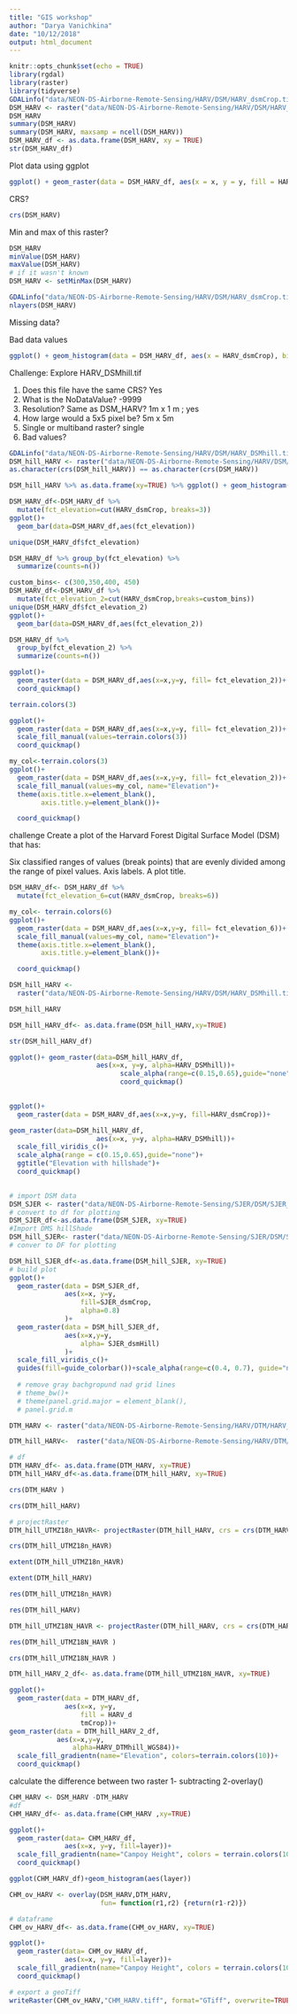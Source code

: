 ```yaml
---
title: "GIS workshop"
author: "Darya Vanichkina"
date: "10/12/2018"
output: html_document
---
```


```r
knitr::opts_chunk$set(echo = TRUE)
library(rgdal)
library(raster)
library(tidyverse)
GDALinfo("data/NEON-DS-Airborne-Remote-Sensing/HARV/DSM/HARV_dsmCrop.tif")
DSM_HARV <- raster("data/NEON-DS-Airborne-Remote-Sensing/HARV/DSM/HARV_dsmCrop.tif")
DSM_HARV
summary(DSM_HARV)
summary(DSM_HARV, maxsamp = ncell(DSM_HARV))
DSM_HARV_df <- as.data.frame(DSM_HARV, xy = TRUE)
str(DSM_HARV_df)
```

Plot data using ggplot

```r
ggplot() + geom_raster(data = DSM_HARV_df, aes(x = x, y = y, fill = HARV_dsmCrop)) + scale_fill_viridis_c() + coord_quickmap() + theme_bw()
```
CRS?

```r
crs(DSM_HARV)
```


Min and max of this raster?

```r
DSM_HARV
minValue(DSM_HARV)
maxValue(DSM_HARV)
# if it wasn't known
DSM_HARV <- setMinMax(DSM_HARV)
```

```r
GDALinfo("data/NEON-DS-Airborne-Remote-Sensing/HARV/DSM/HARV_dsmCrop.tif")
nlayers(DSM_HARV)
```
Missing data?

Bad data values
```r
ggplot() + geom_histogram(data = DSM_HARV_df, aes(x = HARV_dsmCrop), bins = 50) + theme_bw()
```

Challenge:
Explore HARV_DSMhill.tif

1. Does this file have the same CRS? Yes
2. What is the NoDataValue? -9999
3. Resolution?  Same as DSM_HARV? 1m x 1 m ; yes
4. How large would a 5x5 pixel be? 5m x 5m 
5. Single or multiband raster? single
6. Bad values?

```r
GDALinfo("data/NEON-DS-Airborne-Remote-Sensing/HARV/DSM/HARV_DSMhill.tif")
DSM_hill_HARV <- raster("data/NEON-DS-Airborne-Remote-Sensing/HARV/DSM/HARV_DSMhill.tif")
as.character(crs(DSM_hill_HARV)) == as.character(crs(DSM_HARV))

DSM_hill_HARV %>% as.data.frame(xy=TRUE) %>% ggplot() + geom_histogram( aes(x = HARV_DSMhill), bins = 50) + theme_bw()
```

```r
DSM_HARV_df<-DSM_HARV_df %>% 
  mutate(fct_elevation=cut(HARV_dsmCrop, breaks=3))
ggplot()+
  geom_bar(data=DSM_HARV_df,aes(fct_elevation))
```

```r
unique(DSM_HARV_df$fct_elevation)
```

```r
DSM_HARV_df %>% group_by(fct_elevation) %>%
  summarize(counts=n())
```

```r
custom_bins<- c(300,350,400, 450)
DSM_HARV_df<-DSM_HARV_df %>%
  mutate(fct_elevation_2=cut(HARV_dsmCrop,breaks=custom_bins))
unique(DSM_HARV_df$fct_elevation_2)
ggplot()+
  geom_bar(data=DSM_HARV_df,aes(fct_elevation_2))

```

```r
DSM_HARV_df %>%
  group_by(fct_elevation_2) %>%
  summarize(counts=n())
```
```r
ggplot()+
  geom_raster(data = DSM_HARV_df,aes(x=x,y=y, fill= fct_elevation_2))+
  coord_quickmap()
```

```r
terrain.colors(3)
```

```r
ggplot()+
  geom_raster(data = DSM_HARV_df,aes(x=x,y=y, fill= fct_elevation_2))+
  scale_fill_manual(values=terrain.colors(3))
  coord_quickmap()
```

```r
my_col<-terrain.colors(3)
ggplot()+
  geom_raster(data = DSM_HARV_df,aes(x=x,y=y, fill= fct_elevation_2))+
  scale_fill_manual(values=my_col, name="Elevation")+
  theme(axis.title.x=element_blank(),
        axis.title.y=element_blank())+

  coord_quickmap()

```
challenge
Create a plot of the Harvard Forest Digital Surface Model (DSM) that has:

Six classified ranges of values (break points) that are evenly divided among the range of pixel values.
Axis labels.
A plot title.
```r
DSM_HARV_df<- DSM_HARV_df %>% 
  mutate(fct_elevation_6=cut(HARV_dsmCrop, breaks=6))

my_col<- terrain.colors(6)
ggplot()+
  geom_raster(data = DSM_HARV_df,aes(x=x,y=y, fill= fct_elevation_6))+
  scale_fill_manual(values=my_col, name="Elevation")+
  theme(axis.title.x=element_blank(),
        axis.title.y=element_blank())+

  coord_quickmap()

```
```r
DSM_hill_HARV <-
  raster("data/NEON-DS-Airborne-Remote-Sensing/HARV/DSM/HARV_DSMhill.tif")

DSM_hill_HARV
```
```r
DSM_hill_HARV_df<- as.data.frame(DSM_hill_HARV,xy=TRUE)
```
```r
str(DSM_hill_HARV_df)
```
```r
ggplot()+ geom_raster(data=DSM_hill_HARV_df, 
                      aes(x=x, y=y, alpha=HARV_DSMhill))+
                            scale_alpha(range=c(0.15,0.65),guide="none")+
                            coord_quickmap()
                            
```

```r
ggplot()+
  geom_raster(data = DSM_HARV_df,aes(x=x,y=y, fill=HARV_dsmCrop))+

geom_raster(data=DSM_hill_HARV_df, 
                      aes(x=x, y=y, alpha=HARV_DSMhill))+
  scale_fill_viridis_c()+
  scale_alpha(range = c(0.15,0.65),guide="none")+
  ggtitle("Elevation with hillshade")+
  coord_quickmap()
  
```
```r
# import DSM data
DSM_SJER <- raster("data/NEON-DS-Airborne-Remote-Sensing/SJER/DSM/SJER_dsmCrop.tif")
# convert to df for plotting
DSM_SJER_df<-as.data.frame(DSM_SJER, xy=TRUE)
#Import DMS hillShade
DSM_hill_SJER<- raster("data/NEON-DS-Airborne-Remote-Sensing/SJER/DSM/SJER_dsmHill.tif")
# conver to DF for plotting

DSM_hill_SJER_df<-as.data.frame(DSM_hill_SJER, xy=TRUE)
# build plot
ggplot()+
  geom_raster(data = DSM_SJER_df, 
              aes(x=x, y=y, 
                  fill=SJER_dsmCrop,
                  alpha=0.8)
              )+
  geom_raster(data = DSM_hill_SJER_df,
              aes(x=x,y=y, 
                  alpha= SJER_dsmHill)
              )+
  scale_fill_viridis_c()+
  guides(fill=guide_colorbar())+scale_alpha(range=c(0.4, 0.7), guide="none")
  
  # remove gray bachgropund nad grid lines
  # theme_bw()+
  # theme(panel.grid.major = element_blank(),
  # panel.grid.m
```

```r

DTM_HARV <- raster("data/NEON-DS-Airborne-Remote-Sensing/HARV/DTM/HARV_dtmCrop.tif")

DTM_hill_HARV<-  raster("data/NEON-DS-Airborne-Remote-Sensing/HARV/DTM/HARV_DTMhill_WGS84.tif")

# df
DTM_HARV_df<- as.data.frame(DTM_HARV, xy=TRUE)
DTM_hill_HARV_df<-as.data.frame(DTM_hill_HARV, xy=TRUE)


```


```r
crs(DTM_HARV )
```
```r
crs(DTM_hill_HARV)
```
```r
# projectRaster
DTM_hill_UTMZ18n_HAVR<- projectRaster(DTM_hill_HARV, crs = crs(DTM_HARV))
```

```r
crs(DTM_hill_UTMZ18n_HAVR)
```
```r
extent(DTM_hill_UTMZ18n_HAVR)
```

```r
extent(DTM_hill_HARV)
```

```r
res(DTM_hill_UTMZ18n_HAVR)
```

```r
res(DTM_hill_HARV)
```
```r
DTM_hill_UTMZ18N_HAVR <- projectRaster(DTM_hill_HARV, crs = crs(DTM_HARV), res=c(1,1))
```
```r
res(DTM_hill_UTMZ18N_HAVR )
```

```r
crs(DTM_hill_UTMZ18N_HAVR )
```
```r
DTM_hill_HARV_2_df<- as.data.frame(DTM_hill_UTMZ18N_HAVR, xy=TRUE)
```

```r
ggplot()+
  geom_raster(data = DTM_HARV_df,
              aes(x=x, y=y, 
                  fill = HARV_d
                  tmCrop))+
geom_raster(data = DTM_hill_HARV_2_df,
            aes(x=x,y=y,
                alpha=HARV_DTMhill_WGS84))+
  scale_fill_gradientn(name="Elevation", colors=terrain.colors(10))+
  coord_quickmap()
```
calculate the difference between two raster
1- subtracting
2-overlay()

```r
CHM_HARV <- DSM_HARV -DTM_HARV
#df
CHM_HARV_df<- as.data.frame(CHM_HARV ,xy=TRUE)

```

```r

ggplot()+
  geom_raster(data= CHM_HARV_df, 
              aes(x=x, y=y, fill=layer))+
  scale_fill_gradientn(name="Canpoy Height", colors = terrain.colors(10))+
  coord_quickmap()
```
```r
ggplot(CHM_HARV_df)+geom_histogram(aes(layer))
```

```r
CHM_ov_HARV <- overlay(DSM_HARV,DTM_HARV,
                       fun= function(r1,r2) {return(r1-r2)})
```
```r
# dataframe
CHM_ov_HARV_df<- as.data.frame(CHM_ov_HARV, xy=TRUE)
```

```r
ggplot()+
  geom_raster(data= CHM_ov_HARV_df, 
              aes(x=x, y=y, fill=layer))+
  scale_fill_gradientn(name="Canpoy Height", colors = terrain.colors(10))+
  coord_quickmap()
```
```r
# export a geoTiff
writeRaster(CHM_ov_HARV,"CHM_HARV.tiff", format="GTiff", overwrite=TRUE, NAflag=-9999)
```

